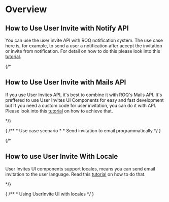 
# Overview

## How to Use User Invite with Notify API

You can use the user invite API with ROQ notification system. The use case here is, for example, to send a user a notification after accept the invitation or invite from notification. For detail on how to do this please look into this [tutorial](/user-invites/tutorials/user-invites-with-notify).

{/*
## How to Use User Invite with Mails API

If you use User Invites API, it's best to combine it with ROQ's Mails API. It's preffered to use User Invites UI Components for easy and fast development but If you need a custom code for user invitation, you can do it with API. Please look into this [tutorial](/user-invites/tutorials/user-invites-with-mails) on how to achieve that.

*/}

{
	/**
	 * Use case scenario
	 * 
	 * Send invitation to email programmatically
	 */
}

{/*

## How to use User Invite With Locale

User Invites UI components support locales, means you can send email invitation to the user language. Read this [tutorial](/user-invites/tutorials/user-invites-with-locales) on how to do that.

*/}

{
	/**
	 * Using UserInvite UI with locales
	 */
}